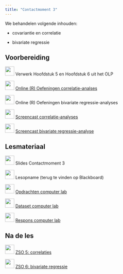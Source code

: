 ```yaml
---
title: "Contactmoment 3"
---
```


We behandelen volgende inhouden:

-   covariantie en correlatie

-   bivariate regressie

## Voorbereiding

![](/images/icons/book.png){width="30"} Verwerk Hoofdstuk 5 en Hoofdstuk
6 uit het OLP

![](/images/icons/singletutorial.png){width="30"} [Online (R) Oefeningen
correlatie-analses](/Zelftest_correlaties.qmd)

![](/images/icons/singletutorial.png){width="30"} Online (R) Oefeningen
bivariate regressie-analyses

![](/images/icons/zz_video_camera.png){width="30"} [Screencast
correlatie-analyses](https://mediasite.uantwerpen.be/Mediasite/Channel/statistiek-b-public/watch/c1205c7fb4214396b4e5d5ba0e7275de1d)

![](/images/icons/zz_video_camera.png){width="30"} [Screencast bivariate
regressie-analyse](https://mediasite.uantwerpen.be/Mediasite/Channel/statistiek-b-public/watch/bc68fd9c2ac44c4a822f6585022a55101d)

## Lesmateriaal

![](/images/icons/zz_slides.png){width="30"} Slides Contactmoment 3

![](/images/icons/zz_video_camera.png){width="30"} Lesopname (terug te
vinden op Blackboard)

![](/images/icons/guided-practice.png){width="30"} [Opdrachten computer lab](/Contactmomenten/C3/Opdrachten_C3.qmd)

![](/images/icons/data.png){width="30"} [Dataset computer lab](/Contactmomenten/Techniek.RData)

![](/images/icons/worked-example.png){width="30"} [Respons computer lab](/Contactmomenten/C3/Respons_C3.qmd) 

## Na de les

![](/images/icons/singlelab.png){width="30"} [ZSO 5:
correlaties](/ZSO/ZSO5.qmd)

![](/images/icons/singlelab.png){width="30"} [ZSO 6: bivariate
regressie](/ZSO/ZSO6.qmd)
